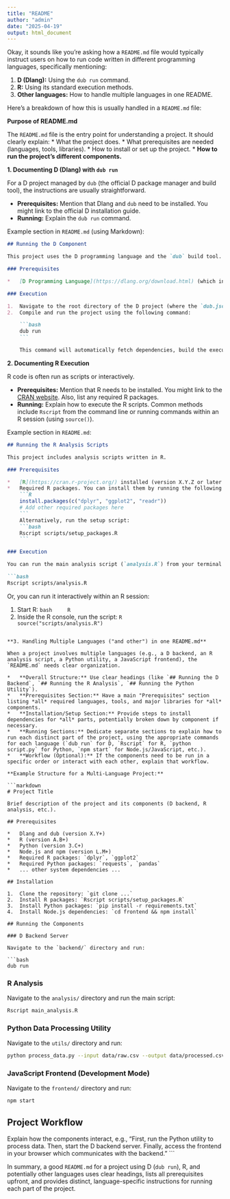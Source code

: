 ```yaml
---
title: "README"
author: "admin"
date: "2025-04-19"
output: html_document
---
```


Okay, it sounds like you're asking how a `README.md` file would typically instruct users on how to run code written in different programming languages, specifically mentioning:

1.  **D (Dlang):** Using the `dub run` command.
2.  **R:** Using its standard execution methods.
3.  **Other languages:** How to handle multiple languages in one README.

Here's a breakdown of how this is usually handled in a `README.md` file:

**Purpose of README.md**

The `README.md` file is the entry point for understanding a project. It should clearly explain:
*   What the project does.
*   What prerequisites are needed (languages, tools, libraries).
*   How to install or set up the project.
*   **How to run the project's different components.**

**1. Documenting D (Dlang) with `dub run`**

For a D project managed by `dub` (the official D package manager and build tool), the instructions are usually straightforward.

*   **Prerequisites:** Mention that Dlang and `dub` need to be installed. You might link to the official D installation guide.
*   **Running:** Explain the `dub run` command.

Example section in `README.md` (using Markdown):

```markdown
## Running the D Component

This project uses the D programming language and the `dub` build tool.

### Prerequisites

*   [D Programming Language](https://dlang.org/download.html) (which includes `dub`) installed.

### Execution

1.  Navigate to the root directory of the D project (where the `dub.json` or `dub.sdl` file is located).
2.  Compile and run the project using the following command:

    ```bash
    dub run
    ```

    This command will automatically fetch dependencies, build the executable, and run it. You can add configuration options if needed (e.g., `dub run --compiler=ldc2`, `dub run --build=release`).
```

**2. Documenting R Execution**

R code is often run as scripts or interactively.

*   **Prerequisites:** Mention that R needs to be installed. You might link to the [CRAN website](https://cran.r-project.org/). Also, list any required R packages.
*   **Running:** Explain how to execute the R scripts. Common methods include `Rscript` from the command line or running commands within an R session (using `source()`).

Example section in `README.md`:

```markdown
## Running the R Analysis Scripts

This project includes analysis scripts written in R.

### Prerequisites

*   [R](https://cran.r-project.org/) installed (version X.Y.Z or later recommended).
*   Required R packages. You can install them by running the following in an R console:
    ```R
    install.packages(c("dplyr", "ggplot2", "readr"))
    # Add other required packages here
    ```
    Alternatively, run the setup script:
    ```bash
    Rscript scripts/setup_packages.R
    ```

### Execution

You can run the main analysis script (`analysis.R`) from your terminal:

```bash
Rscript scripts/analysis.R
```

Or, you can run it interactively within an R session:

1.  Start R:
    ```bash
    R
    ```
2.  Inside the R console, run the script:
    ```R
    source("scripts/analysis.R")
    ```
```

**3. Handling Multiple Languages ("and other") in one README.md**

When a project involves multiple languages (e.g., a D backend, an R analysis script, a Python utility, a JavaScript frontend), the `README.md` needs clear organization.

*   **Overall Structure:** Use clear headings (like `## Running the D Backend`, `## Running the R Analysis`, `## Running the Python Utility`).
*   **Prerequisites Section:** Have a main "Prerequisites" section listing *all* required languages, tools, and major libraries for *all* components.
*   **Installation/Setup Section:** Provide steps to install dependencies for *all* parts, potentially broken down by component if necessary.
*   **Running Sections:** Dedicate separate sections to explain how to run each distinct part of the project, using the appropriate commands for each language (`dub run` for D, `Rscript` for R, `python script.py` for Python, `npm start` for Node.js/JavaScript, etc.).
*   **Workflow (Optional):** If the components need to be run in a specific order or interact with each other, explain that workflow.

**Example Structure for a Multi-Language Project:**

```markdown
# Project Title

Brief description of the project and its components (D backend, R analysis, etc.).

## Prerequisites

*   Dlang and dub (version X.Y+)
*   R (version A.B+)
*   Python (version 3.C+)
*   Node.js and npm (version L.M+)
*   Required R packages: `dplyr`, `ggplot2`
*   Required Python packages: `requests`, `pandas`
*   ... other system dependencies ...

## Installation

1.  Clone the repository: `git clone ...`
2.  Install R packages: `Rscript scripts/setup_packages.R`
3.  Install Python packages: `pip install -r requirements.txt`
4.  Install Node.js dependencies: `cd frontend && npm install`

## Running the Components

### D Backend Server

Navigate to the `backend/` directory and run:

```bash
dub run
```

### R Analysis

Navigate to the `analysis/` directory and run the main script:

```bash
Rscript main_analysis.R
```

### Python Data Processing Utility

Navigate to the `utils/` directory and run:

```bash
python process_data.py --input data/raw.csv --output data/processed.csv
```

### JavaScript Frontend (Development Mode)

Navigate to the `frontend/` directory and run:

```bash
npm start
```

## Project Workflow

Explain how the components interact, e.g., "First, run the Python utility to process data. Then, start the D backend server. Finally, access the frontend in your browser which communicates with the backend."
```

In summary, a good `README.md` for a project using D (`dub run`), R, and potentially other languages uses clear headings, lists all prerequisites upfront, and provides distinct, language-specific instructions for running each part of the project.